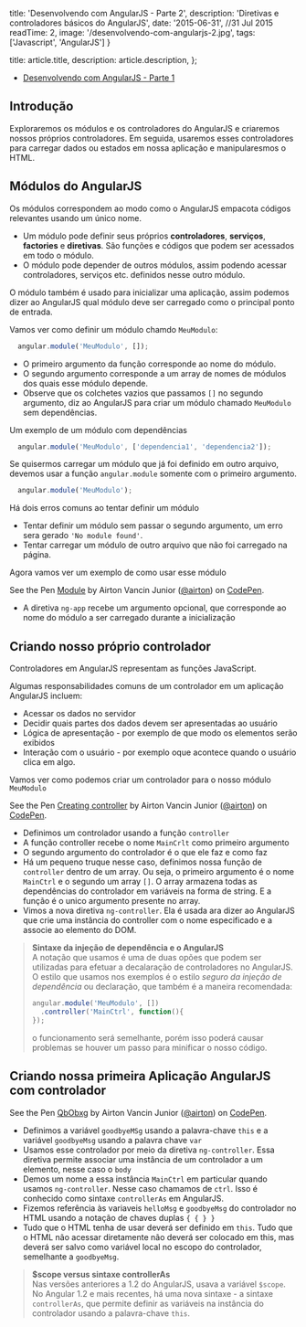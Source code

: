 
  title: 'Desenvolvendo com AngularJS - Parte 2',
  description: 'Diretivas e controladores básicos do AngularJS',
  date: '2015-06-31', //31 Jul 2015
  readTime: 2,
  image: '/desenvolvendo-com-angularjs-2.jpg',
  tags: ['Javascript', 'AngularJS']
}

  title: article.title,
  description: article.description,
};



- <a href="/blog/desenvolvendo-com-angularjs-parte1/">Desenvolvendo com AngularJS - Parte 1</a>

## Introdução

Exploraremos os módulos e os controladores do AngularJS e criaremos nossos próprios controladores. Em seguida, usaremos esses controladores para carregar dados ou estados em nossa aplicação e manipularesmos o HTML.

## Módulos do AngularJS

Os módulos correspondem ao modo como o AngularJS empacota códigos relevantes usando um único nome.

- Um módulo pode definir seus próprios **controladores**, **serviços**, **factories** e **diretivas**. São funções e códigos que podem ser acessados em todo o módulo.
- O módulo pode depender de outros módulos, assim podendo acessar controladores, serviços etc. definidos nesse outro módulo.

O módulo também é usado para inicializar uma aplicação, assim podemos dizer ao AngularJS qual módulo deve ser carregado como o principal ponto de entrada.

Vamos ver como definir um módulo chamdo <code>MeuModulo</code>:

```js
  angular.module('MeuModulo', []);
```

- O primeiro argumento da função corresponde ao nome do módulo.
- O segundo argumento corresponde a um array de nomes de módulos dos quais esse módulo depende.
- Observe que os colchetes vazios que passamos <code>[]</code> no segundo argumento, diz ao AngularJS para criar um módulo chamado <code>MeuModulo</code> sem dependências.

Um exemplo de um módulo com dependências

```js
  angular.module('MeuModulo', ['dependencia1', 'dependencia2']);
```

Se quisermos carregar um módulo que já foi definido em outro arquivo, devemos usar a função <code>angular.module</code> somente com o primeiro argumento.

```js
  angular.module('MeuModulo');
```

Há dois erros comuns ao tentar definir um módulo

- Tentar definir um módulo sem passar o segundo argumento, um erro sera gerado <code>'No module found'</code>.
- Tentar carregar um módulo de outro arquivo que não foi carregado na página.

Agora vamos ver um exemplo de como usar esse módulo

<p data-height="266" data-theme-id="9559" data-slug-hash="VLMPMp" data-default-tab="result" data-user="airton" className='codepen'>See the Pen <a href='http://codepen.io/airton/pen/VLMPMp/'>Module</a> by Airton Vancin Junior (<a href='http://codepen.io/airton'>@airton</a>) on <a href='http://codepen.io'>CodePen</a>.</p>
<script async src="//assets.codepen.io/assets/embed/ei.js"></script>

- A diretiva <code>ng-app</code> recebe um argumento opcional, que corresponde ao nome do módulo a ser carregado durante a inicialização

## Criando nosso próprio controlador

Controladores em AngularJS representam as funções JavaScript.

Algumas responsabilidades comuns de um controlador em um aplicação AngularJS incluem:

- Acessar os dados no servidor
- Decidir quais partes dos dados devem ser apresentadas ao usuário
- Lógica de apresentação - por exemplo de que modo os elementos serão exibidos
- Interação com o usuário - por exemplo oque acontece quando o usuário clica em algo.

Vamos ver como podemos criar um controlador para o nosso módulo <code>MeuModulo</code>

<p data-height="266" data-theme-id="9559" data-slug-hash="MwEJQM" data-default-tab="result" data-user="airton" className='codepen'>See the Pen <a href='http://codepen.io/airton/pen/MwEJQM/'>Creating controller</a> by Airton Vancin Junior (<a href='http://codepen.io/airton'>@airton</a>) on <a href='http://codepen.io'>CodePen</a>.</p>
<script async src="//assets.codepen.io/assets/embed/ei.js"></script>

- Definimos um controlador usando a função <code>controller</code>
- A função controller recebe o nome <code>MainCrlt</code> como primeiro argumento
- O segundo argumento do controlador é o que ele faz e como faz
- Há um pequeno truque nesse caso, definimos nossa função de <code>controller</code> dentro de um array. Ou seja, o primeiro argumento é o nome <code>MainCtrl</code> e o segundo um array <code>[]</code>. O array armazena todas as dependências do controlador em variáveis na forma de string. E a função é o unico argumento presente no array.
- Vimos a nova diretiva <code>ng-controller</code>. Ela é usada ara dizer ao AngularJS que crie uma instância do controller com o nome especificado e a associe ao elemento do DOM.

<blockquote>
  <p><b>Sintaxe da injeção de dependência e o AngularJS</b><br/>
  A notação que usamos é uma de duas opões que podem ser utilizadas para efetuar a decalaração de controladores no AngularJS. O estilo que usamos nos exemplos é o estilo <i>seguro da injeção de dependência</i> ou declaração, que também é a maneira recomendada:</p>

  ```js
  angular.module('MeuModulo', [])
    .controller('MainCtrl', function(){
  });
  ```
  <p>o funcionamento será semelhante, porém isso poderá causar problemas se houver um passo para minificar o nosso código.</p>

</blockquote>

## Criando nossa primeira Aplicação AngularJS com controlador
<p data-height="333" data-theme-id="9559" data-slug-hash="QbObxg" data-default-tab="result" data-user="airton" className='codepen'>See the Pen <a href='http://codepen.io/airton/pen/QbObxg/'>QbObxg</a> by Airton Vancin Junior (<a href='http://codepen.io/airton'>@airton</a>) on <a href='http://codepen.io'>CodePen</a>.</p>
<script async src="//codepen.io/assets/embed/ei.js"></script>

- Definimos a variável <code>goodbyeMSg</code> usando a palavra-chave <code>this</code> e a variável <code>goodbyeMsg</code> usando a palavra chave <code>var</code>
- Usamos esse controlador por meio da diretiva <code>ng-controller</code>. Essa diretiva permite associar uma instância de um controlador a um elemento, nesse caso o <code>body</code>
- Demos um nome a essa instância <code>MainCtrl</code> em particular quando usamos <code>ng-controller</code>. Nesse caso chamamos de <code>ctrl</code>. Isso é conhecido como sintaxe <code>controllerAs</code> em AngularJS.
- Fizemos referência às variaveis <code>helloMsg</code> e <code>goodbyeMsg</code> do controlador no HTML usando a notação de chaves duplas <code>{ { } }</code>
- Tudo que o HTML tenha de usar deverá ser definido em <code>this</code>. Tudo que o HTML não acessar diretamente não deverá ser colocado em this, mas deverá ser salvo como variável local no escopo do controlador, semelhante a <code>goodbyeMsg</code>.

<blockquote>
  <p>
    <b>$scope versus sintaxe controllerAs</b><br/>
    Nas versões anteriores a 1.2 do AngularJS, usava a variável <code>$scope</code>. No Angular 1.2 e mais recentes, há uma nova sintaxe - a sintaxe <code>controllerAs</code>, que permite definir as variáveis na instância do controlador usando a palavra-chave <code>this</code>.
  </p>
</blockquote>

